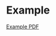 

# Example {#sec-example }


[Example PDF](https://github.com/fryagbye/tinderboxwithquarto/blob/main/_bookpdf/Tinderbox-file-for-Quarto.pdf)






